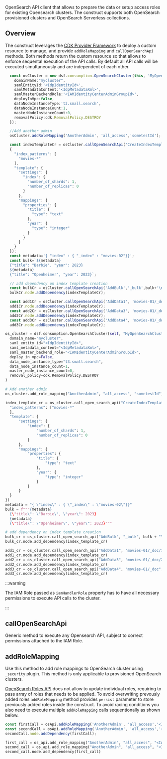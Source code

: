 <!-- This file is generated, do not modify directly, update the README.md in framework/src/consumption -->



OpenSearch API client that allows to prepare the data or setup access roles for existing Opensearch clusters. The construct supports both OpenSearch provisioned clusters and OpenSearch Serverless collections.

## Overview

The construct leverages the [CDK Provider Framework](https://docs.aws.amazon.com/cdk/api/v2/docs/aws-cdk-lib.custom_resources-readme.html#provider-framework) to deploy a custom resource to manage, and provide `addRoleMapping` and `callOpenSearchApi` methods. Both methods return the custom resource so that allows to enforce sequental execution of the API calls. By default all API calls will be executed simultaneously and are independent of each other. 

<Tabs>
  <TabItem value="typescript" label="TypeScript" default>

  ```typescript
    const osCluster = new dsf.consumption.OpenSearchCluster(this, 'MyOpenSearchCluster',{
      domainName:"mycluster",
      samlEntityId:'<IdpIdentityId>',
      samlMetadataContent:'<IdpMetadataXml>',
      samlMasterBackendRole:'<IAMIdentityCenterAdminGroupId>',
      deployInVpc:false,
      dataNodeInstanceType:'t3.small.search',
      dataNodeInstanceCount:1,
      masterNodeInstanceCount:0,
      removalPolicy:cdk.RemovalPolicy.DESTROY
    });

    //Add another admin
    osCluster.addRoleMapping('AnotherAdmin', 'all_access','sometestId');

    const indexTemplateCr = osCluster.callOpenSearchApi('CreateIndexTemplate','_index_template/movies',
    {
      "index_patterns": [
        "movies-*"
      ],
      "template": {
        "settings": {
          "index": {
            "number_of_shards": 1,
            "number_of_replicas": 0
          }
        },
        "mappings": {
          "properties": {
            "title": {
              "type": "text"
            },
            "year": {
              "type": "integer"
            }
          }
        }
      }
    });
    const metadata='{ "index" : { "_index" : "movies-02"}}';
    const bulk=`${metadata}
    {"title": "Barbie", "year": 2023}
    ${metadata}
    {"title": "Openheimer", "year": 2023}`;

    // add dependency on index template creation
    const bulkCr = osCluster.callOpenSearchApi('AddBulk','_bulk',bulk+'\n\n','POST');
    bulkCr.node.addDependency(indexTemplateCr);

    const add1Cr = osCluster.callOpenSearchApi('AddData1', 'movies-01/_doc/1111',{"title": "Rush", "year": 2013}, 'PUT');
    add1Cr.node.addDependency(indexTemplateCr);
    const add2Cr = osCluster.callOpenSearchApi('AddData3', 'movies-01/_doc/2222',{"title": "Toy Story", "year": 2014}, 'PUT');
    add2Cr.node.addDependency(indexTemplateCr);
    const add3Cr = osCluster.callOpenSearchApi('AddData4', 'movies-01/_doc',{"title": "The Little Mermaid", "year": 2015}, 'POST');
    add3Cr.node.addDependency(indexTemplateCr);
  ```
  
  </TabItem>
  <TabItem value="python" label="Python">

  ```python
os_cluster = dsf.consumption.OpenSearchCluster(self, "MyOpenSearchCluster",
    domain_name="mycluster",
    saml_entity_id="<IdpIdentityId>",
    saml_metadata_content="<IdpMetadataXml>",
    saml_master_backend_role="<IAMIdentityCenterAdminGroupId>",
    deploy_in_vpc=False,
    data_node_instance_type="t3.small.search",
    data_node_instance_count=1,
    master_node_instance_count=0,
    removal_policy=cdk.RemovalPolicy.DESTROY
)

# Add another admin
os_cluster.add_role_mapping("AnotherAdmin", "all_access", "sometestId")

index_template_cr = os_cluster.call_open_search_api("CreateIndexTemplate", "_index_template/movies", {
    "index_patterns": ["movies-*"
    ],
    "template": {
        "settings": {
            "index": {
                "number_of_shards": 1,
                "number_of_replicas": 0
            }
        },
        "mappings": {
            "properties": {
                "title": {
                    "type": "text"
                },
                "year": {
                    "type": "integer"
                }
            }
        }
    }
})
metadata = "{ \"index\" : { \"_index\" : \"movies-02\"}}"
bulk = f"""{metadata}
    {\"title\": \"Barbie\", \"year\": 2023}
    {metadata}
    {\"title\": \"Openheimer\", \"year\": 2023}"""

# add dependency on index template creation
bulk_cr = os_cluster.call_open_search_api("AddBulk", "_bulk", bulk + "\n\n", "POST")
bulk_cr.node.add_dependency(index_template_cr)

add1_cr = os_cluster.call_open_search_api("AddData1", "movies-01/_doc/1111", {"title": "Rush", "year": 2013}, "PUT")
add1_cr.node.add_dependency(index_template_cr)
add2_cr = os_cluster.call_open_search_api("AddData3", "movies-01/_doc/2222", {"title": "Toy Story", "year": 2014}, "PUT")
add2_cr.node.add_dependency(index_template_cr)
add3_cr = os_cluster.call_open_search_api("AddData4", "movies-01/_doc", {"title": "The Little Mermaid", "year": 2015}, "POST")
add3_cr.node.add_dependency(index_template_cr)
  ```

  </TabItem>
</Tabs>

:::warning

The IAM Role passed as `iamHandlerRole` property has to have all necessary permissions to execute API calls to the cluster. 

:::

## callOpenSearchApi

Generic method to execute any Opensearch API, subject to correct permissions attached to the IAM Role. 

## addRoleMapping

Use this method to add role mappings to OpenSearch cluster using `_security` plugin. 
This method is only applicable to provisioned OpenSearch clusters.

[OpenSearch Roles API](https://opensearch.org/docs/2.13/security/access-control/api#create-role-mapping) does not allow to update individual roles, requiring to pass array of roles that needs to be applied. 
To avoid overwriting prevously added roles `addRoleMapping` method provides `persist` parameter to store previously added roles inside the construct. To avoid racing conditions you also need to execute multiple `addRoleMapping` calls sequentionally as shown below.

<Tabs>
  <TabItem value="typescript" label="TypeScript" default>

  ```typescript
const firstCall = osApi.addRoleMapping('AnotherAdmin', 'all_access','<IAMRole>', true);
const secondCall = osApi.addRoleMapping('AnotherAdmin', 'all_access','<IAMRole>', true);
secondCall.node.addDependency(firstCall);
  ```
  
  </TabItem>
  <TabItem value="python" label="Python">

  ```python
first_call = os_api.add_role_mapping("AnotherAdmin", "all_access", "<IAMRole>", True)
second_call = os_api.add_role_mapping("AnotherAdmin", "all_access", "<IAMRole>", True)
second_call.node.add_dependency(first_call)
  ```

  </TabItem>
</Tabs>

